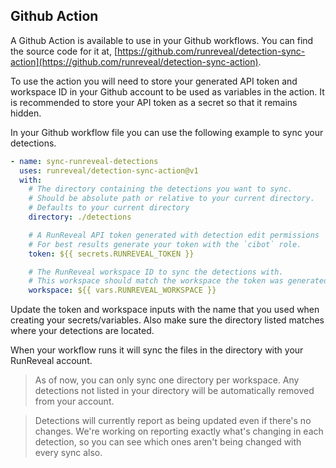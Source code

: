 ## Github Action

A Github Action is available to use in your Github workflows. You can find the source code for it at, [https://github.com/runreveal/detection-sync-action](https://github.com/runreveal/detection-sync-action).

To use the action you will need to store your generated API token and workspace ID in your Github account to be used as variables in the action. It is recommended to store your API token as a secret so that it remains hidden.


In your Github workflow file you can use the following example to sync your detections.

```yaml
- name: sync-runreveal-detections
  uses: runreveal/detection-sync-action@v1
  with:
    # The directory containing the detections you want to sync.
    # Should be absolute path or relative to your current directory.
    # Defaults to your current directory
    directory: ./detections

    # A RunReveal API token generated with detection edit permissions
    # For best results generate your token with the `cibot` role. 
    token: ${{ secrets.RUNREVEAL_TOKEN }}

    # The RunReveal workspace ID to sync the detections with.
    # This workspace should match the workspace the token was generated under.
    workspace: ${{ vars.RUNREVEAL_WORKSPACE }}
```

Update the token and workspace inputs with the name that you used when creating your secrets/variables. Also make sure the directory listed matches where your detections are located.

When your workflow runs it will sync the files in the directory with your RunReveal account.

> As of now, you can only sync one directory per workspace. Any detections not listed in your directory will be automatically removed from your account.

> Detections will currently report as being updated even if there's no changes.  We're working on reporting exactly what's changing in each detection, so you can see which ones aren't being changed with every sync also.
